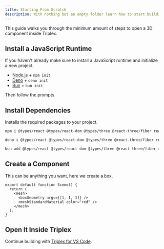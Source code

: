 ```yaml
---
title: Starting From Scratch
description: With nothing but an empty folder learn how to start building with Triplex.
---
```


This guide walks you through the minimum amount of steps to open a 3D component inside Triplex.

## Install a JavaScript Runtime

If you haven't already make sure to install a JavaScript runtime and initialize a new project.

- [Node.js](https://nodejs.org/en) + `npm init`
- [Deno](https://deno.com) + `deno init`
- [Bun](https://bun.com) + `bun init`

Then follow the prompts.

## Install Dependencies

Installs the required packages to your project.

```bash filename="Terminal (npm)"
npm i @types/react @types/react-dom @types/three @react-three/fiber react react-dom three
```

```bash filename="Terminal (deno)"
deno i @types/react @types/react-dom @types/three @react-three/fiber react react-dom three --npm
```

```bash filename="Terminal (bun)"
bun add @types/react @types/react-dom @types/three @react-three/fiber react react-dom three
```

## Create a Component

This can be anything you want, here we create a box.

```tsx filename="src/scene.tsx"
export default function Scene() {
  return (
    <mesh>
      <boxGeometry args={[1, 1, 1]} />
      <meshStandardMaterial color="red" />
    </mesh>
  );
}
```

## Open It Inside Triplex

Continue building with [Triplex for VS Code](/docs/get-started/vscode#opening-components).
